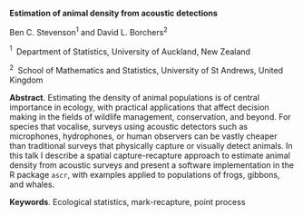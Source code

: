 <span>**Estimation of animal density from acoustic detections**</span>

Ben C. Stevenson$^1$ and David L. Borchers$^2$

$^1 \;$ Department of Statistics, University of Auckland, New Zealand

$^2 \;$ School of Mathematics and Statistics, University of St Andrews,
United Kingdom

<span>**Abstract**</span>. Estimating the density of animal populations
is of central importance in ecology, with practical applications that
affect decision making in the fields of wildlife management,
conservation, and beyond. For species that vocalise, surveys using
acoustic detectors such as microphones, hydrophones, or human observers
can be vastly cheaper than traditional surveys that physically capture
or visually detect animals. In this talk I describe a spatial
capture-recapture approach to estimate animal density from acoustic
surveys and present a software implementation in the R package `ascr`,
with examples applied to populations of frogs, gibbons, and whales.

<span>**Keywords**</span>. Ecological statistics, mark-recapture, point
process
